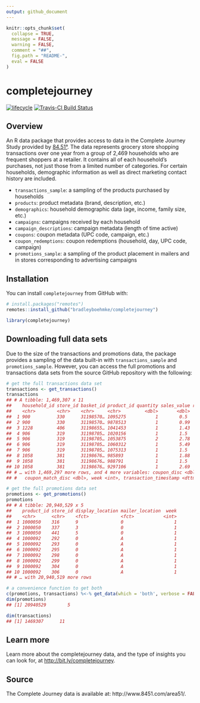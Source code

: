 ```yaml
---
output: github_document
---
```


<!-- README.md is generated from README.Rmd. Please edit that file -->

```r
knitr::opts_chunk$set(
  collapse = TRUE,
  message = FALSE,
  warning = FALSE,
  comment = "##",
  fig.path = "README-",
  eval = FALSE
)
```

# completejourney

[![lifecycle](https://img.shields.io/badge/lifecycle-maturing-brightgreen.svg)](https://www.tidyverse.org/lifecycle/#stable)
[![Travis-CI Build Status](https://travis-ci.org/bradleyboehmke/completejourney.svg?branch=master)](https://travis-ci.org/bradleyboehmke/completejourney)

## Overview

An R data package that provides access to data in the Complete Journey Study 
provided by [84.51°](http://www.8451.com). The data represents grocery store 
shopping transactions over one year from a group of 2,469 households who are 
frequent shoppers at a retailer. It contains all of each household's purchases, 
not just those from a limited number of categories. For certain households, 
demographic information as well as direct marketing contact history are included. 

* `transactions_sample`: a sampling of the products purchased by households
* `products`: product metadata (brand, description, etc.)
* `demographics`: household demographic data (age, income, family size, etc.)
* `campaigns`: campaigns received by each household
* `campaign_descriptions`: campaign metadata (length of time active)
* `coupons`: coupon metadata (UPC code, campaign, etc.)
* `coupon_redemptions`: coupon redemptions (household, day, UPC code, campaign)
* `promotions_sample`: a sampling of the product placement in mailers and in stores corresponding to advertising campaigns

## Installation

You can install `completejourney` from GitHub with:

```r
# install.packages("remotes")
remotes::install_github("bradleyboehmke/completejourney")
```

```r
library(completejourney)
```

## Downloading full data sets

Due to the size of the transactions and promotions data, the package provides a
sampling of the data built-in with `transactions_sample` and `promotions_sample`. 
However, you can access the full promotions and transactions data sets from the 
source GitHub repository with the following: 

```r
# get the full transactions data set
transactions <- get_transactions()
transactions
## # A tibble: 1,469,307 x 11
##    household_id store_id basket_id product_id quantity sales_value retail_disc
##    <chr>        <chr>    <chr>     <chr>         <dbl>       <dbl>       <dbl>
##  1 900          330      31198570… 1095275           1        0.5        0    
##  2 900          330      31198570… 9878513           1        0.99       0.1  
##  3 1228         406      31198655… 1041453           1        1.43       0.15 
##  4 906          319      31198705… 1020156           1        1.5        0.290
##  5 906          319      31198705… 1053875           2        2.78       0.8  
##  6 906          319      31198705… 1060312           1        5.49       0.5  
##  7 906          319      31198705… 1075313           1        1.5        0.290
##  8 1058         381      31198676… 985893            1        1.88       0.21 
##  9 1058         381      31198676… 988791            1        1.5        1.29 
## 10 1058         381      31198676… 9297106           1        2.69       0    
## # … with 1,469,297 more rows, and 4 more variables: coupon_disc <dbl>,
## #   coupon_match_disc <dbl>, week <int>, transaction_timestamp <dttm>
```

```r
# get the full promotions data set
promotions <- get_promotions()
promotions
## # A tibble: 20,940,529 x 5
##    product_id store_id display_location mailer_location  week
##    <chr>      <chr>    <fct>            <fct>           <int>
##  1 1000050    316      9                0                   1
##  2 1000050    337      3                0                   1
##  3 1000050    441      5                0                   1
##  4 1000092    292      0                A                   1
##  5 1000092    293      0                A                   1
##  6 1000092    295      0                A                   1
##  7 1000092    298      0                A                   1
##  8 1000092    299      0                A                   1
##  9 1000092    304      0                A                   1
## 10 1000092    306      0                A                   1
## # … with 20,940,519 more rows
```

```r
# a convenience function to get both
c(promotions, transactions) %<-% get_data(which = 'both', verbose = FALSE)
dim(promotions)
## [1] 20940529        5

dim(transactions)
## [1] 1469307      11
```

## Learn more

Learn more about the completejourney data, and the type of insights you can look for, at [http://bit.ly/completejourney](https://bradleyboehmke.github.io/completejourney/).

## Source

The Complete Journey data is available at: http://www.8451.com/area51/.
